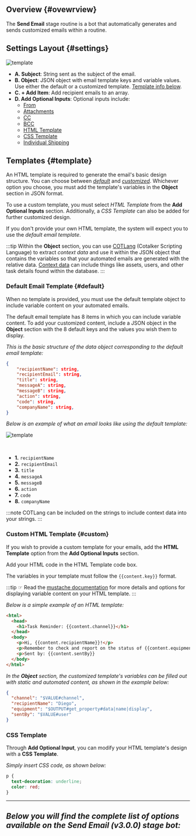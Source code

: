 
## Overview {#ovewrview}
The **Send Email** stage routine is a bot that automatically generates and sends customized emails within a routine.

## Settings Layout {#settings}

<div className="container">
<div className="row">
<div className="col col--6">

<div className="img_sizing_narrow">

![template](/img/bot_send_email_01v3.png)

</div>

</div>
<div className="col col--6">

- **<span className="badge badge--success">A.</span> Subject**: String sent as the subject of the email.
- **<span className="badge badge--success">B.</span> Object**: JSON object with email template keys and variable values. Use either the default or a customized template. [Template info below](#template).
- **<span className="badge badge--success">C.</span> + Add Item**: Add recipient emails to an array.
- **<span className="badge badge--success">D.</span> Add Optional Inputs**: Optional inputs include:
  - [From](#2-from-key-from)
  - [Attachments](#4-attachments-key-attachments)
  - [CC](#6-cc-key-cc)
  - [BCC](#7-bcc-key-bcc)
  - [HTML Template](#8-html-template-key-htmltemplate)
  - [CSS Template](#9-css-template-key-csstemplate)
  - [Individual Shipping](#10-individual-shipping-key-singlerecipient)

</div>

</div>
</div>

## Templates {#template}
An HTML template is required to generate the email's basic design structure. You can choose between [_default_](#default) and [_customized_](#custom). Whichever option you choose, you must add the template's variables in the **Object** section in JSON format.

To use a custom template, you must select _HTML Template_ from the **Add Optional Inputs** section. Additionally, a _CSS Template_ can also be added for further customized design.

If you don't provide your own HTML template, the system will expect you to use the _default email template_.

:::tip
Within the **Object** section, you can use [COTLang](/docs/documentation/automation/cotlang/admin_cotlang) (Cotalker Scripting Language) to extract _context data_ and use it within the JSON object that contains the variables so that your automated emails are generated with the relative data. [Context data](/docs/documentation/automation/cotlang/triggers_and_contexts) can include things like assets, users, and other task details found within the database.
:::

### Default Email Template {#default}
When no template is provided, you must use the default template object to include variable content on your automated emails.

The default email template has 8 items in which you can include variable content. To add your customized content, include a JSON object in the **Object** section with the 8 default keys and the values you wish them to display.

_This is the basic structure of the data object corresponding to the default email template:_

```json
{
    "recipientName": string,
    "recipientEmail": string,
    "title": string,
    "messageA": string,
    "messageB": string,
    "action": string,
    "code": string,
    "companyName": string,
}
```

_Below is an example of what an email looks like using the default template:_

<div className="container">
<div className="row">
<div className="col col--6">

<div className="img_sizing_narrow">

![template](/img/bot_send_email_00v3.png)

</div>
</div>

<div className="col col--6">
<br/>

- **<span className="badge badge--danger">1.</span>** `recipientName`
- **<span className="badge badge--danger">2.</span>** `recipientEmail`
- **<span className="badge badge--danger">3.</span>** `title`
- **<span className="badge badge--danger">4.</span>** `messageA`
- **<span className="badge badge--danger">5.</span>** `messageB`
- **<span className="badge badge--danger">6.</span>** `action`
- **<span className="badge badge--danger">7.</span>** `code`
- **<span className="badge badge--danger">8.</span>** `companyName`

</div>

</div>
</div>

:::note
COTLang can be included on the strings to include context data into your strings.
:::

### Custom HTML Template {#custom}
If you wish to provide a custom template for your emails, add the **HTML Template** option from the **Add Optional Inputs** section.

Add your HTML code in the HTML Template code box.

The variables in your template must follow the `{{content.key}}` format.

:::tip
☞ Read the [mustache documentation](https://mustache.github.io/mustache.5.html) for more details and options for displaying variable content on your HTML template.
:::

_Below is a simple example of an HTML template:_

```html
<html>
  <head>
    <h1>Task Reminder: {{content.channel}}</h1>
  </head>
  <body>
    <p>Hi, {{content.recipientName}}!</p>
    <p>Remember to check and report on the status of {{content.equipment}}.</p>
    <p>Sent by: {{content.sentBy}}
  </body>
</html>
```

_In the **Object** section, the customized template's variables can be filled out with static and automated content, as shown in the example below:_

```json
{
  "channel": "$VALUE#channel",
  "recipientName": "Diego",
  "equipment": "$OUTPUT#get_property#data|name|display",
  "sentBy": "$VALUE#user"
}
```

### CSS Template

Through **Add Optional Input**, you can modify your HTML template's design with a **CSS Template**.

_Simply insert CSS code, as shown below:_ 

```css
p {
  text-decoration: underline;
  color: red;
}
```


---
_Below you will find the complete list of options available on the Send Email (v3.0.0) stage bot:_
---